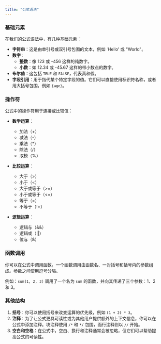 ```yaml
---
title: "公式语法"
---
```


### 基础元素

在我们的公式语法中，有几种基础元素：

* **字符串**：这是由单引号或双引号包围的文本，例如 'Hello' 或 "World"。
* **数字**：
  * **整数**：像 123 或 -456 这样的纯数字。
  * **小数**：如 12.34 或 -45.67 这样的带小数点的数字。
* **布尔值**：这包括 `TRUE` 和 `FALSE`，代表真和假。
* **字段引用**：用于指代某个特定字段的值。它们可以直接使用标识符名称，或者用大括号包围，例如 `{age}`。

### 操作符

公式中的操作符用于连接或比较值：

* **数学运算**：
  * 加法（+）
  * 减法（-）
  * 乘法（\*）
  * 除法（/）
  * 取模（%）

* **比较运算**：
  * 大于（>）
  * 小于（\<）
  * 大于或等于（>=）
  * 小于或等于（\<=）
  * 等于（=）
  * 不等于（!=）
* **逻辑运算**：
  * 逻辑与（&&）
  * 逻辑或（||）
  * 位与（&）

### 函数调用

你可以在公式中调用函数。一个函数调用由函数名、一对括号和括号内的参数组成。参数之间使用逗号分隔。

例如：`sum(1, 2, 3)` 调用了一个名为 `sum` 的函数，并向其传递了三个参数：1、2 和 3。

### 其他结构

1. **括号**：你可以使用括号来改变运算的优先级，例如 `(1 + 2) * 3`。
2. **注释**：为了让公式更具可读性或为其他用户提供额外的上下文信息，你可以在公式中添加注释。块注释使用 `/*` 和 `*/` 包围，而行注释则以 `//` 开始。
3. **空白和空格**：在公式中，空白、换行和注释通常会被忽略，但它们可以帮助提高公式的可读性。
